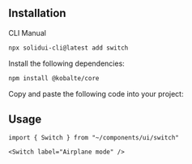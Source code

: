 <MDXHeader
  title="Switch"
  description="A control that allows the user to toggle between checked and not checked."
  docs="https://kobalte.dev/docs/core/components/switch"
/>

<ComponentPreview name="switch-demo" />

## Installation

<Tabs defaultValue="cli">

<TabsList>
  <TabsTrigger value="cli">CLI</TabsTrigger>
  <TabsTrigger value="manual">Manual</TabsTrigger>
</TabsList>

<TabsContent value="cli">

```bash
npx solidui-cli@latest add switch
```

</TabsContent>

<TabsContent value="manual">
<Steps>

<Step>Install the following dependencies: </Step>

```bash
npm install @kobalte/core
```

<Step>Copy and paste the following code into your project: </Step>

<ComponentSource name="switch" />

</Steps>
</TabsContent>

</Tabs>

## Usage

```tsx
import { Switch } from "~/components/ui/switch"
```

```tsx
<Switch label="Airplane mode" />
```
